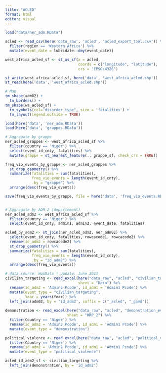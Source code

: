 ```yaml
---
title: "ACLED"
format: html
editor: visual
---
```


```r
load("data/ner_adm.RData")
```

```r

acled <- read_csv(here('data_raw', 'acled', 'acled_export_tool.csv')) %>% 
  filter(region == 'Western Africa') %>% 
  mutate(event_date = lubridate::dmy(event_date))

west_africa_acled_sf <- st_as_sf(x = acled,                         
                                 coords = c("longitude", "latitude"),
                                 crs = "EPSG:4326")

st_write(west_africa_acled_sf, here('data', 'west_africa_acled.shp'))
st_read(here('data', 'west_africa_acled.shp'))

```

```r

# Map
tm_shape(adm02) +
  tm_borders() +
tm_shape(wa_acled_sf) +
  tm_symbols(col="disorder_type", size = 'fatalities') +
  tm_layout(legend.outside = TRUE)
```

```r

load(here('data', 'ner_adm.RData'))
load(here('data', 'grappes.RData'))

# Aggregate by grappe
ner_acled_grappes <- west_africa_acled_sf %>%
  filter(country == 'Niger') %>%   
  select(event_id_cnty, fatalities) %>% 
  mutate(grappe = st_nearest_feature(., grappe_sf, check_crs = TRUE))

freq_vio_events_by_grappe <- ner_acled_grappes %>% 
  st_drop_geometry() %>% 
  summarize(fatalities = sum(fatalities), 
            freq_vio_events = length(event_id_cnty),
            .by = "grappe") %>% 
  arrange(desc(freq_vio_events))

save(freq_vio_events_by_grappe, file = here('data', 'freq_vio_events.RData'))


# Aggregate by ADM-2 (departement)
ner_acled_adm2 <- west_africa_acled_sf %>%
  filter(country == 'Niger') %>%   
  select(event_id_cnty, admin1, admin2, event_date, fatalities)

acled_by_adm2 <- st_join(ner_acled_adm2, ner_adm02) %>% 
  select(event_id_cnty, fatalities, rowcacode1, rowcacode2) %>% 
  rename(id_adm2 = rowcacode2) %>% 
  st_drop_geometry() %>% 
  summarize(fatalities = sum(fatalities),
            freq_vio_events = length(event_id_cnty),
            .by = "id_adm2") %>% 
  arrange(desc(freq_vio_events))

```

```r

# data source: HumData | Update: June 2023
civilian_targeting <- read_excel(here("data_raw", "acled", "civilian_targeting_events_and_fatalities.xlsx"), 
                                 sheet = "Data") %>% 
  rename(id_adm2 = 'Admin2 Pcode', id_adm1 = 'Admin1 Pcode') %>% 
  mutate(event_type = "civilian_targeting",
         Year = years(Year)) %>% 
  left_join(adm02, by = 'id_adm2', suffix = c("_acled", "_gamd"))
                                                       
demonstration <- read_excel(here("data_raw", "acled", "demonstration_events.xlsx"), 
                            sheet = "HRP_2") %>% 
  filter(Country == 'Niger') %>% 
  rename(id_adm2 = 'Admin2 Pcode', id_adm1 = 'Admin1 Pcode') %>% 
  mutate(event_type = "demonstration")

political_violence <- read_excel(here("data_raw", "acled", "political_violence_events_and_fatalities.xlsx"), sheet = "HRP_2") %>% 
  filter(Country == 'Niger') %>% 
  rename(id_adm2 = 'Admin2 Pcode', id_adm1 = 'Admin1 Pcode') %>% 
  mutate(event_type = "political_violence")

acled_id_adm2_sf <- civilian_targeting %>% 
  left_join(demonstration, by = 'id_adm2')

```
